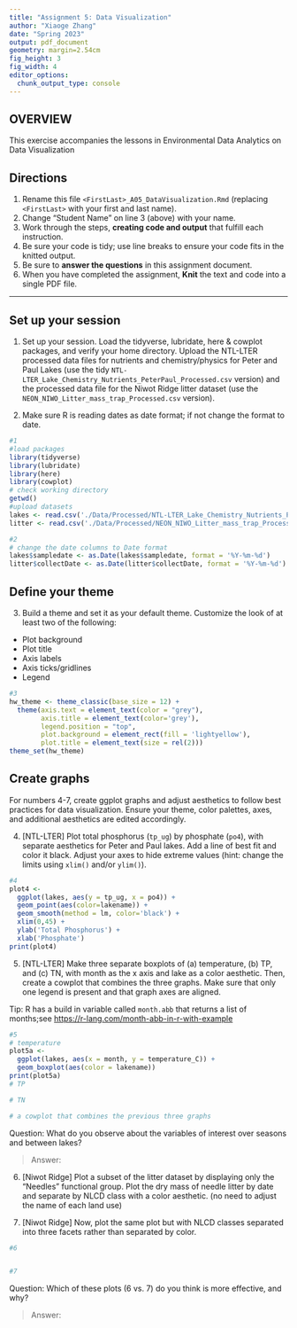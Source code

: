 ```yaml
---
title: "Assignment 5: Data Visualization"
author: "Xiaoge Zhang"
date: "Spring 2023"
output: pdf_document
geometry: margin=2.54cm
fig_height: 3
fig_width: 4
editor_options: 
  chunk_output_type: console
---
```


## OVERVIEW

This exercise accompanies the lessons in Environmental Data Analytics on Data Visualization 

## Directions
1.  Rename this file `<FirstLast>_A05_DataVisualization.Rmd` (replacing `<FirstLast>` with your first and last name).
2. Change "Student Name" on line 3 (above) with your name.
3. Work through the steps, **creating code and output** that fulfill each instruction.
4. Be sure your code is tidy; use line breaks to ensure your code fits in the knitted output.
5. Be sure to **answer the questions** in this assignment document.
6. When you have completed the assignment, **Knit** the text and code into a single PDF file.

---

## Set up your session 

1. Set up your session. Load the tidyverse, lubridate, here & cowplot packages, and verify your home directory. Upload the NTL-LTER processed data files for nutrients and chemistry/physics for Peter and Paul Lakes (use the tidy `NTL-LTER_Lake_Chemistry_Nutrients_PeterPaul_Processed.csv` version) and the processed data file for the Niwot Ridge litter dataset (use the `NEON_NIWO_Litter_mass_trap_Processed.csv` version). 

2. Make sure R is reading dates as date format; if not change the format to date.

```r
#1 
#load packages
library(tidyverse)
library(lubridate)
library(here)
library(cowplot)
# check working directory
getwd()
#upload datasets
lakes <- read.csv('./Data/Processed/NTL-LTER_Lake_Chemistry_Nutrients_PeterPaul_Processed.csv', stringsAsFactors = TRUE)
litter <- read.csv('./Data/Processed/NEON_NIWO_Litter_mass_trap_Processed.csv', stringsAsFactors = TRUE)

#2 
# change the date columns to Date format
lakes$sampledate <- as.Date(lakes$sampledate, format = '%Y-%m-%d')
litter$collectDate <- as.Date(litter$collectDate, format = '%Y-%m-%d')
```

## Define your theme
3. Build a theme and set it as your default theme. Customize the look of at least two of the following: 
 * Plot background
 * Plot title
 * Axis labels
 * Axis ticks/gridlines
 * Legend

```r
#3 
hw_theme <- theme_classic(base_size = 12) +
  theme(axis.text = element_text(color = "grey"), 
        axis.title = element_text(color='grey'),
        legend.position = "top", 
        plot.background = element_rect(fill = 'lightyellow'), 
        plot.title = element_text(size = rel(2))) 
theme_set(hw_theme)
```

## Create graphs
For numbers 4-7, create ggplot graphs and adjust aesthetics to follow best practices for data visualization. Ensure your theme, color palettes, axes, and additional aesthetics are edited accordingly.

4. [NTL-LTER] Plot total phosphorus (`tp_ug`) by phosphate (`po4`), with separate aesthetics for Peter and Paul lakes. Add a line of best fit and color it black. Adjust your axes to hide extreme values (hint: change the limits using `xlim()` and/or `ylim()`).

```r
#4 
plot4 <- 
  ggplot(lakes, aes(y = tp_ug, x = po4)) +
  geom_point(aes(color=lakename)) + 
  geom_smooth(method = lm, color='black') +
  xlim(0,45) +
  ylab('Total Phosphorus') + 
  xlab('Phosphate')
print(plot4)
```


5. [NTL-LTER] Make three separate boxplots of (a) temperature, (b) TP, and (c) TN, with month as the x axis and lake as a color aesthetic. Then, create a cowplot that combines the three graphs. Make sure that only one legend is present and that graph axes are aligned. 

Tip: R has a build in variable called `month.abb` that returns a list of months;see <https://r-lang.com/month-abb-in-r-with-example>

```r
#5 
# temperature
plot5a <-
  ggplot(lakes, aes(x = month, y = temperature_C)) +
  geom_boxplot(aes(color = lakename)) 
print(plot5a)
# TP

# TN

# a cowplot that combines the previous three graphs
```

Question: What do you observe about the variables of interest over seasons and between lakes? 

> Answer: 

6. [Niwot Ridge] Plot a subset of the litter dataset by displaying only the "Needles" functional group. Plot the dry mass of needle litter by date and separate by NLCD class with a color aesthetic. (no need to adjust the name of each land use)

7. [Niwot Ridge] Now, plot the same plot but with NLCD classes separated into three facets rather than separated by color. 

```r
#6


#7


```
Question: Which of these plots (6 vs. 7) do you think is more effective, and why? 

> Answer: